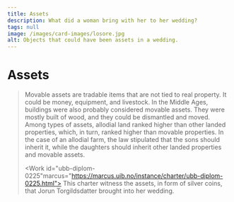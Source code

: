 ```yaml
---
title: Assets
description: What did a woman bring with her to her wedding?
tags: null
image: /images/card-images/losore.jpg
alt: Objects that could have been assets in a wedding.
---
```




# Assets

<Blockquote 
    quote='“If a man purchases a piece of land with his wife’s objects or money   or livestock, and she survives him, she shall only have land from his property equal to what she received as dowry, and any more only if the heir agrees to it.”'
    footer='List of Inheritance, chapter 4' />
    

<Container stil="initial side">
    Movable assets are tradable items that are not tied to real property. It could be money, equipment, and livestock. In the Middle Ages, buildings were also probably considered movable assets. They were mostly built of wood, and they could be dismantled and moved. Among types of assets, allodial land ranked higher than other landed properties, which, in turn, ranked higher than movable properties. In the case of an allodial farm, the law stipulated that the sons should inherit it, while the daughters should inherit other landed properties and movable assets.
</Container>

<Work id="ubb-diplom-0225"marcus="https://marcus.uib.no/instance/charter/ubb-diplom-0225.html"> 
This charter witness the assets, in form of silver coins, that Jorun Torgildsdatter brought into her wedding.
</Work>

